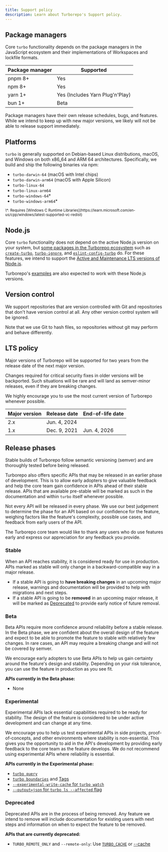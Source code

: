 ```yaml
---
title: Support policy
description: Learn about Turborepo's Support policy.
---
```



## Package managers

Core `turbo` functionality depends on the package managers in the JavaScript ecosystem and their implementations of Workspaces and
lockfile formats.

| Package manager | Supported                       |
| --------------- | ------------------------------- |
| pnpm 8+         | Yes                             |
| npm 8+          | Yes                             |
| yarn 1+         | Yes (Includes Yarn Plug'n'Play) |
| bun 1+          | Beta                            |

<Callout type="info">
  Package managers have their own release schedules, bugs, and features. While
  we intend to keep up with new major versions, we likely will not be able to
  release support immediately.
</Callout>

## Platforms

`turbo` is generally supported on Debian-based Linux distributions, macOS, and
Windows on both x86_64 and ARM 64 architectures. Specifically, we build and ship
the following binaries via npm:

- `turbo-darwin-64` (macOS with Intel chips)
- `turbo-darwin-arm64` (macOS with Apple Silicon)
- `turbo-linux-64`
- `turbo-linux-arm64`
- `turbo-windows-64`\*
- `turbo-windows-arm64`\*

<small>
  \*: Requires [Windows C Runtime
  Libraries](https://learn.microsoft.com/en-us/cpp/windows/latest-supported-vc-redist)
</small>

## Node.js

Core `turbo` functionality does not depend on the
active Node.js version on your system, but [some packages in the Turborepo ecosystem](/docs/reference#packages)
such as [`create-turbo`](/docs/reference/create-turbo), [`turbo-ignore`](/docs/reference/turbo-ignore), and [`eslint-config-turbo`](/docs/reference/eslint-config-turbo) do. For these features,
we intend to support the [Active and Maintenance LTS versions of Node.js](https://nodejs.org/en/about/previous-releases).

Turborepo's [examples](/docs/getting-started/examples) are also expected to work with these Node.js versions.

## Version control

We support repositories that are version controlled with Git and repositories that don't have
version control at all. Any other version control system will be ignored.

Note that we use Git to hash files, so repositories without git may perform and behave differently.

## LTS policy

Major versions of Turborepo will be supported for two years from the release date of the next major version.

Changes required for critical security fixes in older versions will be backported. Such situations will be rare and will land as semver-minor releases, even if they are breaking changes.

We highly encourage you to use the most current version of Turborepo whenever possible.

| Major version | Release date | End-of-life date |
| ------------- | ------------ | ---------------- |
| 2.x           | Jun. 4, 2024 |                  |
| 1.x           | Dec. 9, 2021 | Jun. 4, 2026     |

## Release phases

Stable builds of Turborepo follow semantic versioning (semver) and are thoroughly tested before being released.

Turborepo also offers specific APIs that may be released in an earlier phase of development. This is to allow early adopters to give valuable feedback and help the core team gain confidence in APIs ahead of their stable release. APIs that are available pre-stable will be marked as such in the documentation and within `turbo` itself whenever possible.

Not every API will be released in every phase. We use our best judgement to determine the phase for an API based on our confidence for the feature, weighing factors like the feature's complexity, possible use cases, and feedback from early users of the API.

The Turborepo core team would like to thank any users who do use features early and express our appreciation for any feedback you provide.

### Stable

When an API reaches stability, it is considered ready for use in production. APIs marked as stable will only change in a backward-compatible way in a major release.

- If a stable API is going to **have breaking changes** in an upcoming major release, warnings and documentation will be provided to help with migrations and next steps.
- If a stable API is going to be **removed** in an upcoming major release, it will be marked as [Deprecated](#deprecated) to provide early notice of future removal.

### Beta

Beta APIs require more confidence around reliability before a stable release. In the Beta phase, we are confident about the overall design of the feature and expect to be able to promote the feature to stable with relatively few changes. In rare cases, an API may require a breaking change and will not be covered by semver.

We encourage early adopters to use Beta APIs to help us gain certainty around the feature's design and stability. Depending on your risk tolerance, you can use the feature in production as you see fit.

**APIs currently in the Beta phase:**

- None

### Experimental

Experimental APIs lack essential capabilities required to be ready for stability. The design of the feature is considered to be under active development and can change at any time.

We encourage you to help us test experimental APIs in side projects, proof-of-concepts, and other environments where stability is non-essential. This gives you the opportunity to aid in the API's development by providing early feedback to the core team as the feature develops. We do not recommend using experimental APIs where reliability is essential.

**APIs currently in the Experimental phase:**

- [`turbo query`](/docs/reference/query)
- [`turbo boundaries`](/docs/reference/boundaries) and [Tags](/docs/reference/boundaries#tags)
- [`--experimental-write-cache` for `turbo watch`](/docs/reference/watch#caching)
- [`--output=json` for `turbo ls --affected` flag](/docs/reference/ls)

### Deprecated

Deprecated APIs are in the process of being removed. Any feature we intend to remove will include documentation for existing users with next steps and information on when to expect the feature to be removed.

**APIs that are currently deprecated:**

- `TURBO_REMOTE_ONLY` and `--remote-only`: Use [`TURBO_CACHE`](/docs/reference/system-environment-variables) or [--cache](/docs/reference/run#--cache-options)
